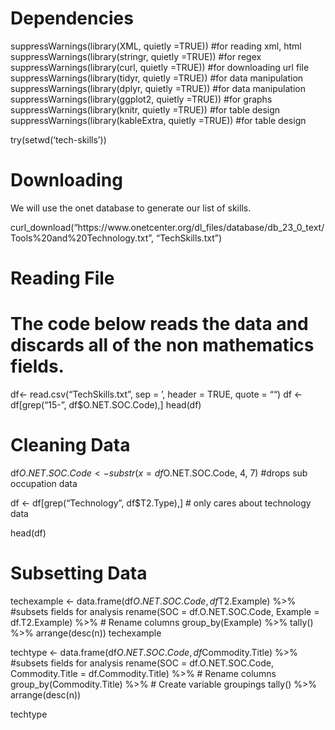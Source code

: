 # Dependencies

suppressWarnings(library(XML, quietly =TRUE)) #for reading xml, html
suppressWarnings(library(stringr, quietly =TRUE)) #for regex
suppressWarnings(library(curl, quietly =TRUE)) #for downloading url file
suppressWarnings(library(tidyr, quietly =TRUE)) #for data manipulation
suppressWarnings(library(dplyr, quietly =TRUE)) #for data manipulation
suppressWarnings(library(ggplot2, quietly =TRUE)) #for graphs
suppressWarnings(library(knitr, quietly =TRUE)) #for table design
suppressWarnings(library(kableExtra, quietly =TRUE)) #for table design

try(setwd('tech-skills'))


# Downloading
We will use the onet database to generate our list of skills.


curl_download("https://www.onetcenter.org/dl_files/database/db_23_0_text/Tools%20and%20Technology.txt", "TechSkills.txt")

# Reading File
# The code below reads the data and discards all of the non mathematics fields.

df<- read.csv("TechSkills.txt", sep = '\t', header = TRUE, quote = "")
df <- df[grep("15-", df$O.NET.SOC.Code),]
head(df)

# Cleaning Data

df$O.NET.SOC.Code <- substr(x = df$O.NET.SOC.Code, 4, 7) #drops sub occupation data

df <- df[grep("Technology", df$T2.Type),] # only cares about technology data

head(df)



# Subsetting Data 


techexample <- data.frame(df$O.NET.SOC.Code, df$T2.Example) %>% #subsets fields for analysis
  rename(SOC = df.O.NET.SOC.Code, Example = df.T2.Example) %>% # Rename columns
  group_by(Example) %>%
  tally() %>%
  arrange(desc(n))
techexample

techtype <- data.frame(df$O.NET.SOC.Code, df$Commodity.Title) %>% #subsets fields for analysis
  rename(SOC = df.O.NET.SOC.Code, Commodity.Title = df.Commodity.Title) %>% # Rename columns
  group_by(Commodity.Title) %>% # Create variable groupings
  tally() %>%
  arrange(desc(n))

techtype

